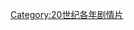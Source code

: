 {{Year by category
|m=1
|c=9
|d=9
|y=6
|cat=劇情片
|sortkey=劇情
|parent=1996年電影作品
|subcat=1990年代劇情片
}}

[[Category:20世纪各年剧情片|Category:20世纪各年剧情片]]